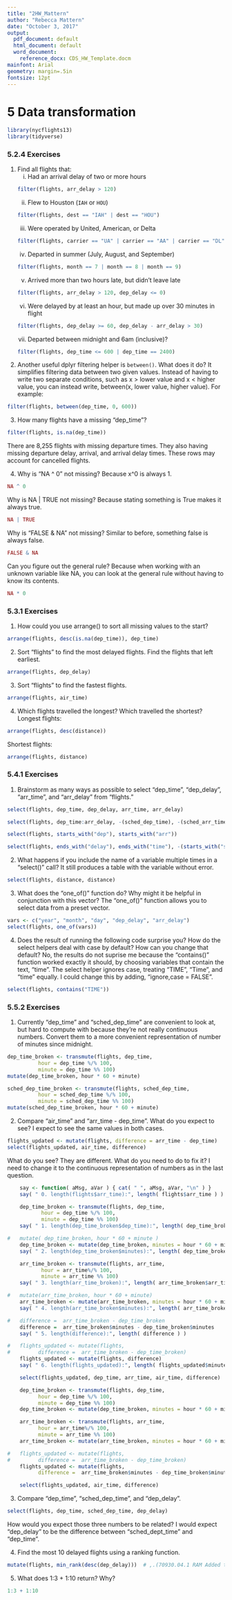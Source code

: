 ```yaml
---
title: "2HW_Mattern"
author: "Rebecca Mattern"
date: "October 3, 2017"
output:
  pdf_document: default
  html_document: default
  word_document:
    reference_docx: CDS_HW_Template.docm
mainfont: Arial
geometry: margin=.5in
fontsize: 12pt
---
```

<style>
 .author { text-align        : center; margin : 0px; }
 .title  { text-align        : center; margin : 0px; }
 .date   { text-align        : center; margin : 0px; }
  H4     { margin-top        : 20px;
           margin-left       : 10px;
           margin-bottom     :  5px;
           }
 .Pagebreak {
          font-size         :  1px;
          margin-top        : -12px;
          page-break-after  :  always;
          }
</style>

# 5 Data transformation {#transform}

<!-- -------------------------------------------------------------------------------- -->

```r
library(nycflights13)
library(tidyverse)
```

### 5.2.4 Exercises

1. Find all flights that:
   i.  Had an arrival delay of two or more hours
    ```r
    filter(flights, arr_delay > 120)
    ```
    ii.  Flew to Houston (`IAH` or `HOU`)
    ```r
    filter(flights, dest == "IAH" | dest == "HOU")
    ```
    iii.  Were operated by United, American, or Delta
    ```r
    filter(flights, carrier == "UA" | carrier == "AA" | carrier == "DL")
    ```
    iv.  Departed in summer (July, August, and September)
    ```r
    filter(flights, month == 7 | month == 8 | month == 9)
    ```
    v.  Arrived more than two hours late, but didn't leave late
    ```r
    filter(flights, arr_delay > 120, dep_delay <= 0)
    ```
    vi.  Were delayed by at least an hour, but made up over 30 minutes in flight
    ```r
    filter(flights, dep_delay >= 60, dep_delay - arr_delay > 30)
    ```

    vii.  Departed between midnight and 6am (inclusive)?
    ```r
    filter(flights, dep_time <= 600 | dep_time == 2400)
    ```

2. Another useful dplyr filtering helper is `between()`. What does it do? It simplifies filtering data between two given values. Instead of having to write two separate conditions, such as x > lower value and x < higher value, you can instead write, between(x, lower value, higher value). For example:
```r
filter(flights, between(dep_time, 0, 600))
```

3. How many flights have a missing "dep_time"?
```r
filter(flights, is.na(dep_time))
```
There are 8,255 flights with missing departure times. They also having missing departure delay, arrival, and arrival delay times. These rows may account for cancelled flights.

4. Why is "NA ^ 0" not missing? Because x^0 is always 1.
```r
NA ^ 0
```
Why is NA | TRUE not missing? Because stating something is True makes it always true.
```r
NA | TRUE
```
Why is "FALSE & NA" not missing? Similar to before, something false is always false.
```r
FALSE & NA
```
Can you figure out the general rule? Because when working with an unknown variable like NA, you can look at the general rule without having to know its contents.
```r
NA * 0
```

### 5.3.1 Exercises

1. How could you use arrange() to sort all missing values to the start?
```r
arrange(flights, desc(is.na(dep_time)), dep_time)
```

2.  Sort "flights" to find the most delayed flights. Find the flights that left earliest.
```r
arrange(flights, dep_delay)
```

3.  Sort "flights" to find the fastest flights.
```r
arrange(flights, air_time)
```

4.  Which flights travelled the longest? Which travelled the shortest?
Longest flights:
```r
arrange(flights, desc(distance))
```
Shortest flights:
```r
arrange(flights, distance)
```

### 5.4.1 Exercises

1.  Brainstorm as many ways as possible to select "dep_time", "dep_delay", "arr_time", and "arr_delay" from "flights."
```r
select(flights, dep_time, dep_delay, arr_time, arr_delay)
```
```r
select(flights, dep_time:arr_delay, -(sched_dep_time), -(sched_arr_time))
```
```r
select(flights, starts_with("dep"), starts_with("arr"))
```
```r
select(flights, ends_with("delay"), ends_with("time"), -(starts_with("sched")), -(air_time))
```

2.  What happens if you include the name of a variable multiple times in a "select()" call?
It still produces a table with the variable without error.
```r
select(flights, distance, distance)
```

3.  What does the "one_of()" function do? Why might it be helpful in conjunction with this vector? The "one_of()" function allows you to select data from a preset vector.
```r
vars <- c("year", "month", "day", "dep_delay", "arr_delay")
select(flights, one_of(vars))
```

4.  Does the result of running the following code surprise you?  How do the select helpers deal with case by default? How can you change that default? No, the results do not suprise me because the "contains()" function worked exactly it should, by choosing variables that contain the text, "time". The select helper ignores case, treating "TIME", "Time", and "time" equally. I could change this by adding, "ignore,case = FALSE".

```r
select(flights, contains("TIME"))
```

### 5.5.2 Exercises

1. Currently "dep_time" and "sched_dep_time" are convenient to look at, but hard to compute with because they’re not really continuous numbers. Convert them to a more convenient representation of number of minutes since midnight.
```r
dep_time_broken <- transmute(flights, dep_time,
          hour = dep_time %/% 100,
          minute = dep_time %% 100)
mutate(dep_time_broken, hour * 60 + minute)
```
```r

sched_dep_time_broken <- transmute(flights, sched_dep_time,
          hour = sched_dep_time %/% 100,
          minute = sched_dep_time %% 100)
mutate(sched_dep_time_broken, hour * 60 + minute)
```
\pagebreak

2. Compare "air_time" and "arr_time - dep_time". What do you expect to see? I expect to see the same values in both cases.
```r
flights_updated <- mutate(flights, difference = arr_time - dep_time)
select(flights_updated, air_time, difference)
```
What do you see? They are different. What do you need to do to fix it? I need to change it to the continuous representation of numbers as in the last question.

```r
    say <- function( aMsg, aVar ) { cat( " ", aMsg, aVar, "\n" ) }
    say( " 0. length(flights$arr_time):", length( flights$arr_time ) )

    dep_time_broken <- transmute(flights, dep_time,
           hour = dep_time %/% 100,
           minute = dep_time %% 100)
    say( " 1. length(dep_time_broken$dep_time):", length( dep_time_broken$dep_time ) )

#   mutate( dep_time_broken, hour * 60 + minute )                             ##.(70930.03.1 RAM Doesn't do anything)
    dep_time_broken <- mutate(dep_time_broken, minutes = hour * 60 + minute)  # .(70930.03.1 RAM Added assignment and minutes = )
    say( " 2. length(dep_time_broken$minutes):", length( dep_time_broken$minutes ) )

    arr_time_broken <- transmute(flights, arr_time,
           hour = arr_time%/% 100,
           minute = arr_time %% 100)
    say( " 3. length(arr_time_broken):", length( arr_time_broken$arr_time ) )

#   mutate(arr_time_broken, hour * 60 + minute)                               ##.(70930.03.2 RAM Doesn't do anything)
    arr_time_broken <- mutate(arr_time_broken, minutes = hour * 60 + minute)  # .(70930.03.2 RAM Added assignment and minutes = )
    say( " 4. length(arr_time_broken$minutes):", length( arr_time_broken$minutes ) )

#   difference =  arr_time_broken - dep_time_broken
    difference =  arr_time_broken$minutes - dep_time_broken$minutes           # .(70930.03.3 RAM Subtracts just the one column: minutes )s
    say( " 5. length(difference):", length( difference ) )

#   flights_updated <- mutate(flights,
#         difference =  arr_time_broken - dep_time_broken)                    ##.(70930.03.3 RAM Gets an error  trying to mutate, i.e. add multiple columns as one argument)
    flights_updated <- mutate(flights, difference)
    say( " 6. length(flights_updated):", length( flights_updated$minute ) )

    select(flights_updated, dep_time, arr_time, air_time, difference)
```

```r
    dep_time_broken <- transmute(flights, dep_time,
          hour = dep_time %/% 100,
          minute = dep_time %% 100)
    dep_time_broken <- mutate(dep_time_broken, minutes = hour * 60 + minute)  # .(70930.03.1 RAM Added assignment and minutes = )

    arr_time_broken <- transmute(flights, arr_time,
          hour = arr_time%/% 100,                                             # .(70930.02.1 RAM was dep_time )
          minute = arr_time %% 100)
    arr_time_broken <- mutate(arr_time_broken, minutes = hour * 60 + minute)  # .(70930.03.2 RAM Added assignment and minutes = )

#   flights_updated <- mutate(flights,
#         difference =  arr_time_broken - dep_time_broken)                    ##.(70930.03.3 RAM Gets an error  trying to mutate, i.e. add multiple columns as one argument)
    flights_updated <- mutate(flights,
          difference =  arr_time_broken$minutes - dep_time_broken$minutes)    # .(70930.03.3 RAM Subtracts just the one column: minutes )

    select(flights_updated, air_time, difference)
```

3. Compare "dep_time", "sched_dep_time", and "dep_delay".
```r
select(flights, dep_time, sched_dep_time, dep_delay)
```
How would you expect those three numbers to be related? I would expect "dep_delay" to be the difference between "sched_dept_time" and "dep_time".

4. Find the most 10 delayed flights using a ranking function.
```r
mutate(flights, min_rank(desc(dep_delay)))  # ,.(70930.04.1 RAM Added training paren)
```

5. What does 1:3 + 1:10 return? Why?
```r
1:3 + 1:10
```



